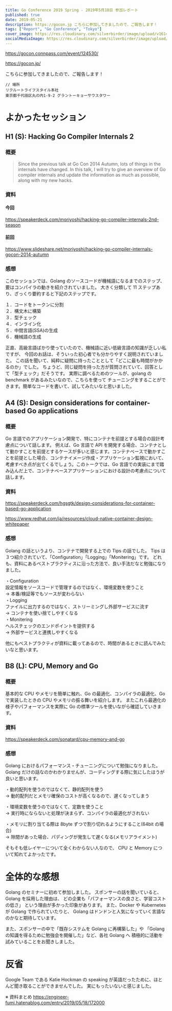 ```yaml
---
title: Go Conference 2019 Spring - 2019年5月18日 参加レポート
published: true
date: 2019-05-21
description: https://gocon.jp こちらに参加してきましたので、ご報告します！
tags: ["Report", "Go Conference", "Tokyo"]
cover_image: https://res.cloudinary.com/silverbirder/image/upload/v1614428902/silver-birder.github.io/blog/go_conference_2019_spring_coffee.jpg
socialMediaImage: https://res.cloudinary.com/silverbirder/image/upload/v1614428902/silver-birder.github.io/blog/go_conference_2019_spring_coffee.jpg
---
```


https://gocon.connpass.com/event/124530/

https://gocon.jp/

こちらに参加してきましたので、ご報告します！

```
// 場所
リクルートライフスタイル本社
東京都千代田区丸の内1-9-2 グラントーキョーサウスタワー
```

# よかったセッション

## H1 (S): Hacking Go Compiler Internals 2

### 概要

> Since the previous talk at Go Con 2014 Autumn, lots of things in the internals have changed. In this talk, I will try to give an overview of Go compiler internals and update the information as much as possible, along with my new hacks.

### 資料

#### 今回

https://speakerdeck.com/moriyoshi/hacking-go-compiler-internals-2nd-season

#### 前回

https://www.slideshare.net/moriyoshi/hacking-go-compiler-internals-gocon-2014-autumn

### 感想

このセッションでは、Golang のソースコードが機械語になるまでのステップ、要はコンパイラの動きを紹介されていました。
大きく分類して 11 ステップあり、ざっくり要約すると下記のステップです。

１．コードをトークンに分割  
２．構文木に構築  
３．型チェック  
４．インライン化  
５．中間言語(SSA)の生成  
６．機械語の生成

正直、高級言語ばかり使っていたので、機械語に近い低級言語の知識が乏しい私ですが、
今回のお話は、そういった初心者でも分かりやすく説明されていました。
この話を聞いて、純粋に疑問に持ったこととして「どこに最も時間がかかるのか」でした。
ちょうど、同じ疑問を持った方が質問されていて、回答として「型チェック」だそうです。
実際に調べるためのツールが、golang の benchmark があるみたいなので、こちらを使って
チューニングをすることができます。簡単なコードを書いて、試してみたいなと思いました。

## A4 (S): Design considerations for container-based Go applications

### 概要

Go 言語でのアプリケーション開発で、特にコンテナを前提とする場合の設計考慮点について話します。 例えば、Go 言語で API を開発する場合、コンテナとして動かすことを前提とするケースが多いと感じます。コンテナベースで動かすことを前提とした場合、コンテナイメージ作成・アプリケーション監視において、考慮すべき点が出てくるでしょう。このトークでは、Go 言語での実装にまで踏み込んだ上で、コンテナベースアプリケーションにおける設計の考慮点について話します。

### 資料

https://speakerdeck.com/hgsgtk/design-considerations-for-container-based-go-application

https://www.redhat.com/ja/resources/cloud-native-container-design-whitepaper

### 感想

Golang の話というより、コンテナで開発する上での Tips の話でした。
Tips は３つ紹介されていて、「Configuration」「Logging」「Monitering」です。
どれも、資料にあるベストプラクティスに沿った方法で、良い手法だなと勉強になりました。

・Configuration  
設定情報をソースコードで管理するのではなく、環境変数を使うこと  
→ 本番/検証等でもソースが変わらない  
・Logging  
ファイルに出力するのではなく、ストリーミングし外部サービスに流す  
→ コンテナを使い捨てしやすくなる  
・Monitering  
ヘルスチェックのエンドポイントを提供する  
→ 外部サービスと連携しやすくなる

他にもベストプラクティが資料に載ってあるので、時間があるときに読んでみたいなと思います。

## B8 (L): CPU, Memory and Go

### 概要

基本的な CPU やメモリを簡単に触れ、Go の最適化、コンパイラの最適化、Go で実装したときの CPU やメモリの振る舞いを紹介します。 またこれら最適化の様子やパフォーマンスを実際に Go の標準ツールを使いながら確認していきます。

### 資料

https://speakerdeck.com/sonatard/cpu-memory-and-go

### 感想

Golang におけるパフォーマンス・チューニングについて勉強になりました。
Golang だけの話なのかわかりませんが、コーディングする際に気にしたほうが良いと思います。

・動的配列を使うのではなくて、静的配列を使う  
→ 動的配列だとメモリ確保のコストが高くなるので、遅くなってしまう

・環境変数を使うのではなくて、定数を使うこと  
→ 実行時にならないと処理が決まらず、コンパイラの最適化がされない

・メモリに割り当てる際は 8byte ずつで割り切れるようにすること(64bit の場合)  
→ 隙間があった場合、パディングが発生して遅くなる(メモリアライメント)

そもそも低レイヤーについて全くわからない人なので、
CPU と Memory について知れてよかったです。

# 全体的な感想

Golang のセミナーに初めて参加しました。
スポンサーの話を聞いていると、Golang を採用した理由は、
どの企業も「パフォーマンスの良さと、学習コストの低さ」
という理由が多かった印象があります。
また、Docker や Kubernetes が Golang で作られていたりと、
Golang はドンドンと人気になっていく言語なのかなと期待しています。

また、スポンサーの中で「既存システムを Golang に再構築した」や
「Golang の知識を得るために勉強会を開催した」など、各社 Golang へ
積極的に活動を試みていることをお聞きしました。

# 反省

Google Team である Katie Hockman の speaking が英語だったために、ほとんど聞き取ることができませんでした。
実にもったいないと感じました。

※ 資料まとめ
https://engineer-fumi.hatenablog.com/entry/2019/05/18/172000
